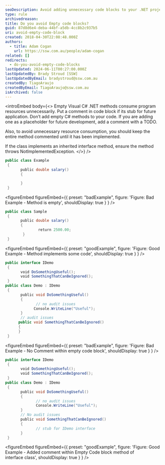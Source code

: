 ```yaml
---
seoDescription: Avoid adding unnecessary code blocks to your .NET projects by commenting out empty Visual C# methods and interfaces.
type: rule
archivedreason:
title: Do you avoid Empty code blocks?
guid: 87d8d6e4-deba-44bf-a5db-4cc8b2c937b5
uri: avoid-empty-code-block
created: 2018-04-30T22:08:48.000Z
authors:
  - title: Adam Cogan
    url: https://ssw.com.au/people/adam-cogan
related: []
redirects:
  - do-you-avoid-empty-code-blocks
lastUpdated: 2024-06-11T00:27:00.000Z
lastUpdatedBy: Brady Stroud [SSW]
lastUpdatedByEmail: bradystroud@ssw.com.au
createdBy: TiagoAraujo
createdByEmail: TiagoAraujo@ssw.com.au
isArchived: false
---
```


<introEmbed
  body={<>
Empty Visual C# .NET methods consume program resources unnecessarily. Put a comment in code block if its stub for future application.
Don’t add empty C# methods to your code. If you are adding one as a placeholder for future development, add a comment with a TODO.

Also, to avoid unnecessary resource consumption, you should keep the entire method commented until it has been implemented.

If the class implements an inherited interface method, ensure the method throws NotImplementedException.
  </>}
/>
```cs
public class Example
 {
       public double salary()
       {

       }
 }
```

<figureEmbed figureEmbed={{
  preset: "badExample",
  figure: 'Figure: Bad Example - Method is empty',
  shouldDisplay: true
} } />


```cs
public class Sample
 {
       public double salary()
       {
               return 2500.00;
        }
 }
```

<figureEmbed figureEmbed={{
  preset: "goodExample",
  figure: 'Figure: Good Example - Method implements some code',
  shouldDisplay: true
} } />


```cs
public interface IDemo
 {
       void DoSomethingUseful();
       void SomethingThatCanBeIgnored();
 }
public class Demo : IDemo
 {
       public void DoSomethingUseful()
       {
              // no audit issues
             Console.WriteLine("Useful");
       }
       // audit issues
      public void SomethingThatCanBeIgnored()
      {
      }
 }
```

<figureEmbed figureEmbed={{
  preset: "badExample",
  figure: 'Figure: Bad Example - No Comment within empty code block',
  shouldDisplay: true
} } />


```cs
public interface IDemo
 {
       void DoSomethingUseful();
       void SomethingThatCanBeIgnored();
 }
public class Demo : IDemo
 {
       public void DoSomethingUseful()
       {
              // no audit issues
              Console.WriteLine("Useful");
       }
       // No audit issues
       public void SomethingThatCanBeIgnored()
       {
              // stub for IDemo interface
       }
 }
```

<figureEmbed figureEmbed={{
  preset: "goodExample",
  figure: 'Figure: Good Example - Added comment within Empty Code block method of interface class',
  shouldDisplay: true
} } />
